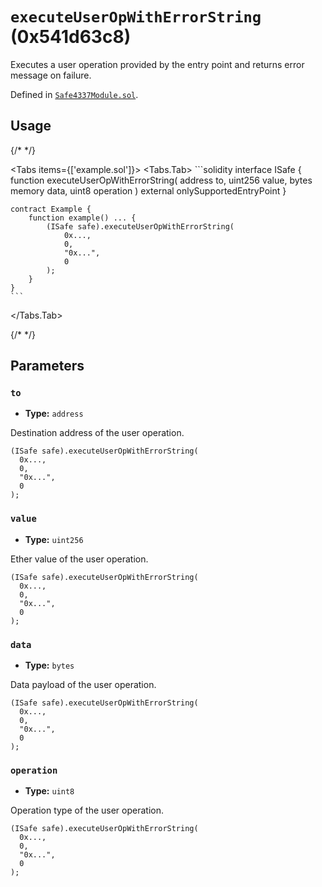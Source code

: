 




# `executeUserOpWithErrorString` (0x541d63c8)



Executes a user operation provided by the entry point and returns error message on failure.




Defined in [`Safe4337Module.sol`](https://github.com/safe-global/safe-modules/tree/4337/v0.3.0-1/modules/4337/contracts/Safe4337Module.sol#L185).


## Usage

{/* <!-- vale off --> */}

<Tabs items={['example.sol']}>
  <Tabs.Tab>
    ```solidity
    interface ISafe {
        function executeUserOpWithErrorString(
            address to,
            uint256 value,
            bytes memory data,
            uint8 operation
        ) external onlySupportedEntryPoint
    }

    contract Example {
        function example() ... {
            (ISafe safe).executeUserOpWithErrorString(
                0x...,
                0,
                "0x...",
                0
            );
        }
    }
    ```
  </Tabs.Tab>
</Tabs>

{/* <!-- vale on --> */}



## Parameters

### `to`

  - **Type:** `address`

  Destination address of the user operation.

  ```solidity focus=2
  (ISafe safe).executeUserOpWithErrorString(
    0x...,
    0,
    "0x...",
    0
  );
  ```


### `value`

  - **Type:** `uint256`

  Ether value of the user operation.

  ```solidity focus=3
  (ISafe safe).executeUserOpWithErrorString(
    0x...,
    0,
    "0x...",
    0
  );
  ```


### `data`

  - **Type:** `bytes`

  Data payload of the user operation.

  ```solidity focus=4
  (ISafe safe).executeUserOpWithErrorString(
    0x...,
    0,
    "0x...",
    0
  );
  ```


### `operation`

  - **Type:** `uint8`

  Operation type of the user operation.

  ```solidity focus=5
  (ISafe safe).executeUserOpWithErrorString(
    0x...,
    0,
    "0x...",
    0
  );
  ```





